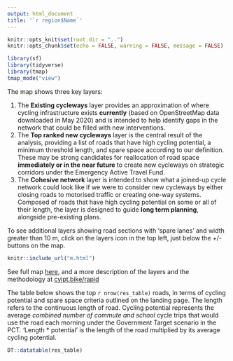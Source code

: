 ```yaml
---
output: html_document
title: '`r region$Name`'
---
```


```r
knitr::opts_knit$set(root.dir = "..")
knitr::opts_chunk$set(echo = FALSE, warning = FALSE, message = FALSE)
```

```r
library(sf)
library(tidyverse)
library(tmap)
tmap_mode("view")
```

The map shows three key layers:

1. The **Existing cycleways** layer provides an approximation of where cycling infrastructure exists **currently** (based on OpenStreetMap data downloaded in May 2020) and is intended to help identify gaps in the network that could be filled with new interventions.
2. The **Top ranked new cycleways** layer is the central result of the analysis, providing a list of roads that have high cycling potential, a minimum threshold length, and spare space according to our definition. These may be strong candidates for reallocation of road space **immediately or in the near future** to create new cycleways on strategic corridors under the Emergency Active Travel Fund.
3. The **Cohesive network** layer is intended to show what a joined-up cycle network could look like if we were to consider new cycleways by either closing roads to motorised traffic or creating one-way systems. Composed of roads that have high cycling potential on some or all of their length, the layer is designed to guide **long term planning**, alongside pre-existing plans.

To see additional layers showing road sections with 'spare lanes' and width greater than 10 m, click on the layers icon in the top left, just below the +/- buttons on the map.

```r
knitr::include_url("m.html")
```

See full map [here](m.html), and a more description of the layers and the methodology at [cyipt.bike/rapid](https://www.cyipt.bike/rapid/)

The table below shows the top `r nrow(res_table)` roads, in terms of cycling potential and spare space criteria outlined on the landing page.
The length refers to the continuous length of road.
Cycling potential represents the average *combined number of commute and school* cycle trips that would use the road each morning under the Government Target scenario in the PCT.
'Length * potential' is the length of the road multiplied by its average cycling potential.

```r
DT::datatable(res_table)
```

